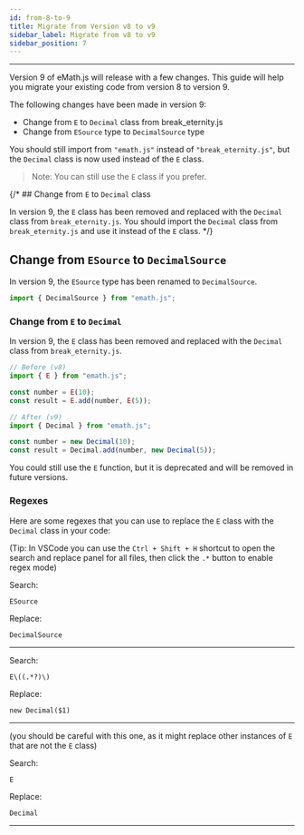 ```yaml
---
id: from-8-to-9
title: Migrate from Version v8 to v9
sidebar_label: Migrate from v8 to v9
sidebar_position: 7
---
```



---

Version 9 of eMath.js will release with a few changes. This guide will help you migrate your existing code from version 8 to version 9.

The following changes have been made in version 9:
- Change from `E` to `Decimal` class from break_eternity.js
- Change from `ESource` type to `DecimalSource` type

You should still import from `"emath.js"` instead of `"break_eternity.js"`, but the `Decimal` class is now used instead of the `E` class.

> Note: You can still use the `E` class if you prefer.

{/* ## Change from `E` to `Decimal` class

In version 9, the `E` class has been removed and replaced with the `Decimal` class from `break_eternity.js`. You should import the `Decimal` class from `break_eternity.js` and use it instead of the `E` class. */}

## Change from `ESource` to `DecimalSource`

In version 9, the `ESource` type has been renamed to `DecimalSource`.

```ts title="script.ts"
import { DecimalSource } from "emath.js";
```

### Change from `E` to `Decimal`

In version 9, the `E` class has been removed and replaced with the `Decimal` class from `break_eternity.js`.

```ts title="script.ts"
// Before (v8)
import { E } from "emath.js";

const number = E(10);
const result = E.add(number, E(5));

// After (v9)
import { Decimal } from "emath.js";

const number = new Decimal(10);
const result = Decimal.add(number, new Decimal(5));
```

You could still use the `E` function, but it is deprecated and will be removed in future versions.

### Regexes

Here are some regexes that you can use to replace the `E` class with the `Decimal` class in your code:

(Tip: In VSCode you can use the `Ctrl + Shift + H` shortcut to open the search and replace panel for all files, then click the `.*` button to enable regex mode)

Search:

```regex
ESource
```

Replace:

```regex
DecimalSource
```

---

Search:

```regex
E\((.*?)\)
```

Replace:

```regex
new Decimal($1)
```

---

(you should be careful with this one, as it might replace other instances of `E` that are not the `E` class)

Search:

```regex
E
```

Replace:

```regex
Decimal
```

---
